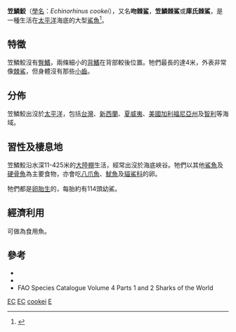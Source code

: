 {{Speciesbox
| taxon = Echinorhinus cookei
| status = DD 
| status_system = IUCN3.1
| status_ref = <ref name="iucn">Finucci, B. 2018. Echinorhinus cookei. The IUCN Red List of Threatened Species 2018: e.T41802A68622003. https://dx.doi.org/10.2305/IUCN.UK.2018-2.RLTS.T41802A68622003.en. Downloaded on 27 December 2018</ref>
| image = Echinorhinus cookei SI2.jpg
| binomial_authority = [[Viktor_Pietschmann|Pietschmann]], 1928<ref name='id5223'>{{cite web| url =http://www.bioinfo.cn/db05/BjdwSpecies.php?action=view&id=5223| title =吻棘鲨| work =中国动物物种编目数据库| publisher =中国科学院微生物研究所| author =中国科学院动物研究所| accessdate =2009-04-11| deadurl =yes| archiveurl =https://web.archive.org/web/20160305062900/http://www.bioinfo.cn/db05/BjdwSpecies.php?action=view&id=5223| archivedate =2016-03-05}}</ref>
| range_map = Echinorhinus cookei distmap.png
}}

'''笠鱗鮫'''（[[學名|學名]]：''Echinorhinus cookei''），又名'''吻棘鲨'''，'''笠鱗棘鯊'''或'''庫氏棘鯊'''，是一種生活在[[太平洋|太平洋]]海底的大型[[鯊魚|鯊魚]]<ref name=ITIS>{{ITIS|ID=160716|taxon=Echinorhinus cookei|year=2006|date=30 January}}</ref>。

== 特徵 ==
笠鱗鮫沒有[[臀鰭|臀鰭]]，兩條細小的[[背鰭|背鰭]]在背部較後位置。牠們最長的達4米，外表非常像[[棘鯊|棘鯊]]，但身體沒有那些[[小齒|小齒]]。

== 分佈 ==
笠鱗鮫出沒於[[太平洋|太平洋]]，包括[[台灣|台灣]]、[[新西蘭|新西蘭]]、[[夏威夷|夏威夷]]、[[美國|美國]][[加利福尼亞州|加利福尼亞州]]及[[智利|智利]]等海域。

== 習性及棲息地 ==
笠鱗鮫沿水深11-425米的[[大陸棚|大陸棚]]生活，經常出沒於海底峽谷。牠們以其他[[鯊魚|鯊魚]]及[[硬骨魚|硬骨魚]]為主要食物，亦會吃[[八爪魚|八爪魚]]、[[魷魚|魷魚]]及[[貓鯊科|貓鯊科]]的卵。

牠們都是[[卵胎生|卵胎生]]的，每胎約有114頭幼鯊。

==經濟利用==
可做為食用魚。

== 參考 ==
{{reflist}}
* {{FishBase_species|genus=Echinorhinus|species=cookei|year=2005|month=10}}
* {{Cite journal en|author=Brito, J.|year=2004|title=Presence of the smooth hammerhead ''Sphyrna zygaena'' (Carchariniformes: Sphyrnidae) and new records of prickly shark ''Echinorhinus cookei'' (Squaliformes: Squalidae) in San Antonio, central Chile|journal=Investigaciones marinas|volume=32|issue=2|url=http://www.scielo.cl/scielo.php?script=sci_arttext&pid=S0717-71782004000200014&lng=en&nrm=iso&tlng=es|access-date=2007-11-27|archive-date=2012-07-17|archive-url=https://web.archive.org/web/20120717084534/http://www.scielo.cl/scielo.php?script=sci_arttext&pid=S0717-71782004000200014&lng=en&nrm=iso&tlng=es|dead-url=no}}
* FAO Species Catalogue Volume 4 Parts 1 and 2 Sharks of the World
{{Taxonbar}}
[[Category:IUCN红色名录数据缺乏物种|EC]]
[[Category:食用鱼|EC]]
[[Category:棘鯊屬|cookei]]
[[Category:1928年描述的魚類|E]]